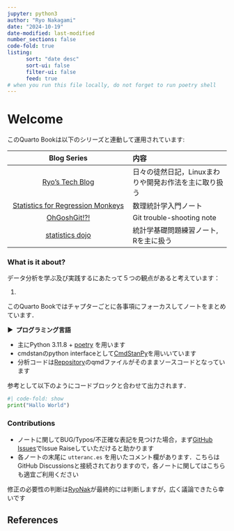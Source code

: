 ```yaml
---
jupyter: python3
author: "Ryo Nakagami"
date: "2024-10-19"
date-modified: last-modified
number_sections: false
code-fold: true
listing:
      sort: "date desc"
      sort-ui: false
      filter-ui: false
      feed: true
# when you run this file locally, do not forget to run poetry shell
---
```


# Welcome {.unnumbered}

このQuarto Bookは以下のシリーズと連動して運用されています:

|Blog Series|内容|
|:---:|:---|
|[Ryo's Tech Blog](https://ryonakagami.github.io/)|日々の徒然日記，Linuxまわりや開発お作法を主に取り扱う|
|[Statistics for Regression Monkeys](https://ryonakagami.github.io/statistics-for-regression-monkey/)|数理統計学入門ノート|
|[OhGoshGit!?!](https://ohgoshgit.github.io/)|Git trouble-shooting note|
|[statistics dojo](https://ryonakagami.github.io/statistics_dojo/)|統計学基礎問題練習ノート, Rを主に扱う|

### What is it about?

データ分析を学ぶ及び実践するにあたって５つの観点があると考えています：

1. 

このQuarto Bookではチャプターごとに各事項にフォーカスしてノートをまとめています．

<strong > &#9654;&nbsp; プログラミング言語</strong>

- 主にPython 3.11.8 + [poetry](https://python-poetry.org/) を用います
- cmdstanのpython interfaceとして[CmdStanPy](https://mc-stan.org/cmdstanpy/)を用いいています
- 分析コードは[Repository](https://github.com/RyoNakagami/cmdstan_for_regression_monkey)のqmdファイルがそのままソースコードとなっています

参考として以下のようにコードブロックと合わせて出力されます．

```python
#| code-fold: show
print("Hallo World")
```

### Contributions

- ノートに関してBUG/Typos/不正確な表記を見つけた場合，まず[GitHub Issues](https://github.com/RyoNakagami/cmdstan_for_regression_monkey/issues/new)でIssue Raiseしていただけると助かります
- 各ノートの末尾に `utteranc.es` を用いたコメント欄があります．こちらはGitHub Discussionsと接続されておりますので，各ノートに関してはこちらも適宜ご利用ください

修正の必要性の判断は[RyoNak](https://github.com/RyoNakagami)が最終的には判断しますが，広く議論できたら幸いです


References
----------
::: {#refs}
:::
